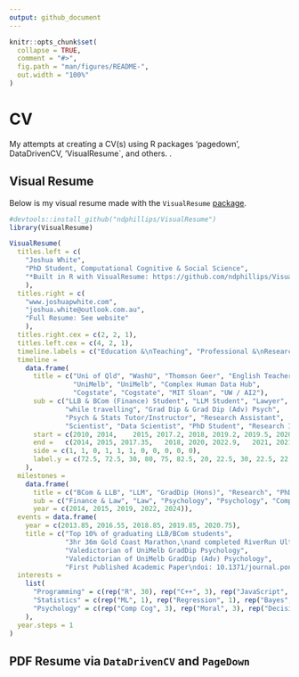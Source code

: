```yaml
---
output: github_document
---
```


<!-- README.md is generated from README.Rmd. Please edit that file -->

```r
knitr::opts_chunk$set(
  collapse = TRUE,
  comment = "#>",
  fig.path = "man/figures/README-",
  out.width = "100%"
)
```

# CV 

My attempts at creating a CV(s) using R packages 'pagedown', DataDrivenCV, 'VisualResume`, and others. .

<!-- badges: start -->
<!-- badges: end -->

## Visual Resume

Below is my visual resume made with the `VisualResume` [package](https://github.com/ndphillips/VisualResume).

```r
#devtools::install_github("ndphillips/VisualResume")
library(VisualResume)

VisualResume(
  titles.left = c(
    "Joshua White",
    "PhD Student, Computational Cognitive & Social Science",
    "*Built in R with VisualResume: https://github.com/ndphillips/VisualResume"
    ),
  titles.right = c(
    "www.joshuapwhite.com",
    "joshua.white@outlook.com.au", 
    "Full Resume: See website"
    ),
  titles.right.cex = c(2, 2, 1),
  titles.left.cex = c(4, 2, 1),
  timeline.labels = c("Education &\nTeaching", "Professional &\nResearch"),
  timeline = 
    data.frame(
      title = c("Uni of Qld", "WashU", "Thomson Geer", "English Teacher",
                "UniMelb", "UniMelb", "Complex Human Data Hub", 
                "Cogstate", "Cogstate", "MIT Sloan", "UW / AI2"),
      sub = c("LLB & BCom (Finance) Student", "LLM Student", "Lawyer", 
              "while travelling", "Grad Dip & Grad Dip (Adv) Psych",
              "Psych & Stats Tutor/Instructor", "Research Assistant", 
              "Scientist", "Data Scientist", "PhD Student", "Research Intern"),
      start = c(2010, 2014,    2015, 2017.2, 2018, 2019.2, 2019.5, 2020.5, 2021.1, 2023.55, 2024.4),
      end =   c(2014, 2015, 2017.35,   2018, 2020, 2022.9,   2021, 2021.1, 2023.45, 2025, 2024.65),
      side = c(1, 1, 0, 1, 1, 1, 0, 0, 0, 0, 0),
      label.y = c(72.5, 72.5, 30, 80, 75, 82.5, 20, 22.5, 30, 22.5, 22.5)
    ),
  milestones = 
    data.frame(
      title = c("BCom & LLB", "LLM", "GradDip (Hons)", "Research", "PhD"),
      sub = c("Finance & Law", "Law", "Psychology", "Psychology", "Comp Cog Sci"),
      year = c(2014, 2015, 2019, 2022, 2024)),
  events = data.frame(
    year = c(2013.85, 2016.55, 2018.85, 2019.85, 2020.75),
    title = c("Top 10% of graduating LLB/BCom students",
              "3hr 36m Gold Coast Marathon,\nand completed RiverRun UltraMarathon",
              "Valedictorian of UniMelb GradDip Psychology",
              "Valedictorian of UniMelb GradDip (Adv) Psychology",
              "First Published Academic Paper\ndoi: 10.1371/journal.pone.0251964")),
  interests = 
    list(
      "Programming" = c(rep("R", 30), rep("C++", 3), rep("JavaScript", 5), rep("Python", 12)),
      "Statistics" = c(rep("ML", 1), rep("Regression", 1), rep("Bayes", 2)),
      "Psychology" = c(rep("Comp Cog", 3), rep("Moral", 3), rep("Decision-making", 1), rep("Social", 3))
    ),
  year.steps = 1
)
```


## PDF Resume via `DataDrivenCV` and `PageDown`
